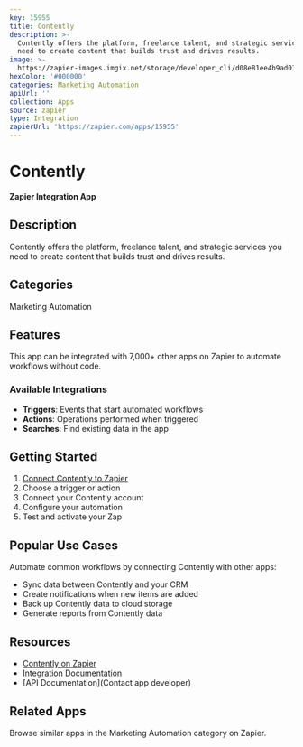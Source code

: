 ```yaml
---
key: 15955
title: Contently
description: >-
  Contently offers the platform, freelance talent, and strategic services you
  need to create content that builds trust and drives results.
image: >-
  https://zapier-images.imgix.net/storage/developer_cli/d08e81ee4b9ad01c0c1c73a6c9c4a8de.png?auto=format%2Ccompress&ixlib=python-3.0.0&q=50
hexColor: '#000000'
categories: Marketing Automation
apiUrl: ''
collection: Apps
source: zapier
type: Integration
zapierUrl: 'https://zapier.com/apps/15955'
---
```

# Contently

**Zapier Integration App**

## Description

Contently offers the platform, freelance talent, and strategic services you need to create content that builds trust and drives results.

## Categories

Marketing Automation

## Features

This app can be integrated with 7,000+ other apps on Zapier to automate workflows without code.

### Available Integrations

- **Triggers**: Events that start automated workflows
- **Actions**: Operations performed when triggered
- **Searches**: Find existing data in the app

## Getting Started

1. [Connect Contently to Zapier](https://zapier.com/apps/15955)
2. Choose a trigger or action
3. Connect your Contently account
4. Configure your automation
5. Test and activate your Zap

## Popular Use Cases

Automate common workflows by connecting Contently with other apps:

- Sync data between Contently and your CRM
- Create notifications when new items are added
- Back up Contently data to cloud storage
- Generate reports from Contently data

## Resources

- [Contently on Zapier](https://zapier.com/apps/15955)
- [Integration Documentation](https://zapier.com/apps/15955/integrations)
- [API Documentation](Contact app developer)

## Related Apps

Browse similar apps in the Marketing Automation category on Zapier.
